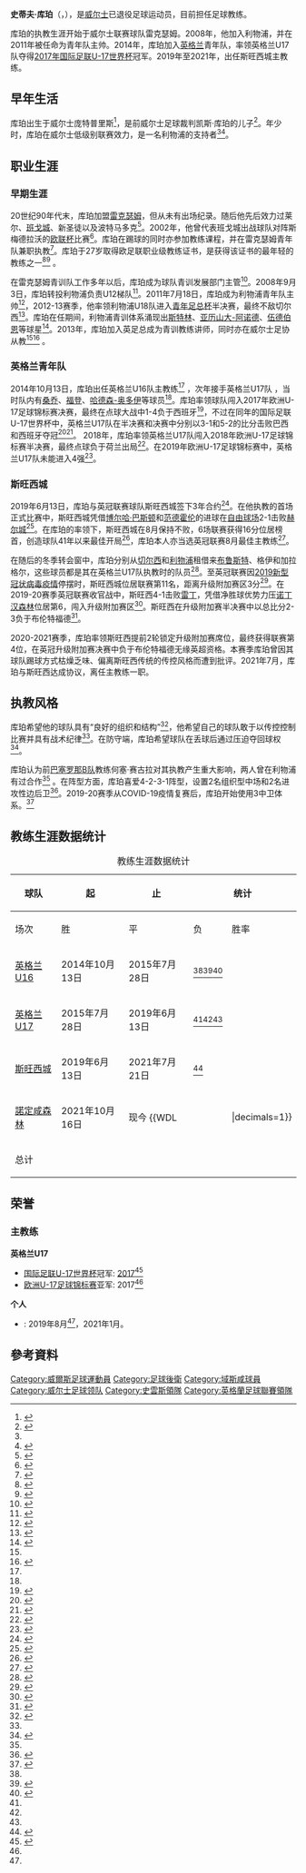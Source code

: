{{noteTA|G1=足球|G2=EPL|G3=FAcup
|1=zh-hans:库珀;zh-hk:谷巴;zh-tw:庫珀;
|2=zh-hans:史蒂夫;zh-hk:史堤夫;zh-tw:史特夫;
|3=zh-cn:班戈尔城;zh-hk:賓高城;zh-tw:班戈爾城;
|4=zh-hans:布鲁斯特;zh-hant:布斯達;
|5=zh-hk:史達寧;zh-cn:斯特林;zh-tw:斯特林;
|6=zh-hans:亚历山大-阿诺德;zh-hk:阿歷山大-阿諾;zh-tw:阿歷山大-艾諾特;
|7=zh-hans:伍德伯恩;zh-hk:活特本;zh-tw:活特本;
|8=zh-hans:桑乔;zh-hk:辛祖;zh-hant:桑喬;
|9=zh-cn:福登; zh-hk:科頓; zh-tw:福登;
|10=zh-cn:哈德森-奥多伊; zh-hk:赫臣-奧杜爾; zh-tw:哈德森-奧多伊;
|11=zh-hans:博尔哈·巴斯顿;zh-hk:保查·巴斯頓;zh-tw:博爾雅·巴斯顿;
|12=zh-hans:范德霍伦;zh-hk:雲達漢;zh-tw:范德霍倫;
}}
{{Infobox football biography
|name          = 史蒂夫·库珀<br />''Steve Cooper''
|image         = 
|image_size    = 
|caption       = 
|fullname      = Steve Cooper
|birth_date    = {{birth date and age|1979|12|10}}
|birth_place   = [[威尔士|威尔士]][[龐特普里斯|庞特普里斯]]
|height        = 
|position      = [[後衛_(足球)|后卫]]
|currentclub   = [[诺丁汉森林足球俱乐部|诺丁汉森林]] (head coach)
|years1         = 1998–1999
|clubs1         = [[雷克瑟姆足球俱樂部|雷克瑟姆]]
|caps1          = 0
|goals1         = 0
|years2         = 1999
|clubs2         = 新圣徒
|caps2          = 4
|goals2         = 1
|years3         = 2000
|clubs3         = 莱尔
|caps3          = 4
|goals3         = 0
|years4         = 2000–2002
|clubs4         = [[班戈城足球俱樂部|班戈城]]
|caps4          = 57
|goals4         = 3
|years5         = 2003
|clubs5         = 波特马多克
|caps5          = 
|goals5         = 
|manageryears1 = 1998–2008
|managerclubs1 = 雷克瑟姆青年队 
|manageryears2 = 2008–2013
|managerclubs2 = 利物浦青年队
|manageryears3 = 2014–2015
|managerclubs3 = [[英格蘭16歲以下足球代表隊|英格兰U16]]
|manageryears4 = 2015–2019
|managerclubs4 = [[英格蘭17歲以下足球代表隊|英格兰U17]]
|manageryears5 = 2019–2021
|managerclubs5 = [[斯旺西城足球俱乐部|斯旺西城]]
|manageryears6 = 2021–
|managerclubs6 = [[诺丁汉森林足球俱乐部|诺丁汉森林]]
}}

'''史蒂夫·库珀'''（{{lang-en|Steve Cooper}}，{{bd|1979年|12月10日}}），是[[威尔士|威尔士]]已退役足球运动员，目前担任足球教练。

库珀的执教生涯开始于威尔士联赛球队雷克瑟姆。2008年，他加入利物浦，并在2011年被任命为青年队主帅。2014年，库珀加入[[英格兰|英格兰]]青年队，率领英格兰U17队夺得[[2017年国际足联U-17世界杯|2017年国际足联U-17世界杯]]冠军。2019年至2021年，出任斯旺西城主教练。

== 早年生活 ==
库珀出生于威尔士庞特普里斯<ref>{{cite web|title=Football: Hopkinstown-born Cooper appointed Liverpool Academy manager|url=http://www.walesonline.co.uk/news/local-news/football-hopkinstown-born-cooper-appointed-liverpool-1824577|website=walesonline|accessdate=2016-05-07|date=2011-06-01|archive-date=2016-06-04|archive-url=https://web.archive.org/web/20160604150921/http://www.walesonline.co.uk/news/local-news/football-hopkinstown-born-cooper-appointed-liverpool-1824577|dead-url=no}}</ref>，是前威尔士足球裁判凯斯·库珀的儿子<ref name="Rhondda coach">{{cite web|last1=Edwards|first1=Dave|title=Football: Rhondda coach joins the Reds' Anfield set-up|url=http://www.walesonline.co.uk/sport/other-sport/football-rhondda-coach-joins-reds-2144620|website=walesonline|accessdate=2016-05-07|date=2008-10-09|archive-date=2016-06-04|archive-url=https://web.archive.org/web/20160604155319/http://www.walesonline.co.uk/sport/other-sport/football-rhondda-coach-joins-reds-2144620|dead-url=no}}</ref>。年少时，库珀在威尔士低级别联赛效力，是一名利物浦的支持者<ref name="Rhondda coach"/><ref>{{cite web|title=The support Swansea City boss Steve Cooper will have from Cardiff City-supporting father in South Wales derby|url=https://www.walesonline.co.uk/sport/football/football-news/support-swansea-city-boss-steve-17147874|website=Wales Online|accessdate=2020-05-17|date=2019-10-25|first=Ian|last=Mitchelmore|archive-date=2020-07-25|archive-url=https://web.archive.org/web/20200725075411/https://www.walesonline.co.uk/sport/football/football-news/support-swansea-city-boss-steve-17147874|dead-url=no}}</ref>。

== 职业生涯 ==
=== 早期生涯 ===
20世纪90年代末，库珀加盟[[雷克瑟姆足球俱樂部|雷克瑟姆]]，但从未有出场纪录。随后他先后效力过莱尔、[[班戈城足球俱樂部|班戈城]]、新圣徒以及波特马多克<ref>{{cite web|title=Steve Cooper|url=http://www.welsh-premier.com/player_detail.php?player_id=10370|publisher=www.welsh-premier.com|accessdate=2016-05-05|archive-date=2019-12-07|archive-url=https://web.archive.org/web/20191207210635/http://www.welsh-premier.com/player_detail.php?player_id=10370|dead-url=yes}}</ref>。2002年，他曾代表班戈城出战球队对阵斯梅德拉沃的[[欧联杯|欧联杯]]比赛<ref>{{cite web|title=UEFA Europa League 2002/03 - History - Bangor-Smederevo – UEFA.com|url=http://www.uefa.com/uefaeuropaleague/season=2002/matches/round=1625/match=69776/postmatch/lineups/index.html|publisher=Uefa.com|accessdate=2016-05-05}}</ref>。库珀在踢球的同时亦参加教练课程，并在雷克瑟姆青年队兼职执教<ref>{{cite web |url=https://www.swanseacity.com/news/profile-steve-cooper |title=In Profile: Steve Cooper |publisher=Swansea City |date=2019-06-14 |accessdate=2019-08-17 |archive-date=2019-06-17 |archive-url=https://web.archive.org/web/20190617072720/https://www.swanseacity.com/news/profile-steve-cooper |dead-url=no }}</ref>。库珀于27岁取得欧足联职业级教练证书，是获得该证书的最年轻的教练之一<ref>{{cite news |url=https://www.bbc.co.uk/sport/football/41753974 |title=England Under-17s: Six things you didn't know about World Cup winners |publisher=BBC Sport |date=2017-10-27 |accessdate=2020-05-17 |archive-date=2019-04-04 |archive-url=https://web.archive.org/web/20190404185047/https://www.bbc.co.uk/sport/football/41753974 |dead-url=no }}</ref><ref name="FA">{{cite web|title=Steve Cooper appointed as England U16s head coach|url=http://www.thefa.com/news/england/development/2014/oct/steve-cooper-appointed-england-u16s-head-coach|publisher=The Football Association|accessdate=2016-05-04|date=2014-10-13|archive-date=2019-12-07|archive-url=https://web.archive.org/web/20191207210638/http://www.thefa.com/news/england/development/2014/oct/steve-cooper-appointed-england-u16s-head-coach|dead-url=no}}</ref> 。

在雷克瑟姆青训队工作多年以后，库珀成为球队青训发展部门主管<ref>{{cite web |url=https://www.dailypost.co.uk/sport/football/football-news/former-wrexham-coach-steve-cooper-2693878 |title=Former Wrexham coach Steve Cooper relishing Liverpool FC role |publisher=North Wales Post |date=2011-06-03 |accessdate=2020-05-19 |archive-date=2020-07-25 |archive-url=https://web.archive.org/web/20200725074942/https://www.dailypost.co.uk/sport/football/football-news/former-wrexham-coach-steve-cooper-2693878 |dead-url=no }}</ref>。2008年9月3日，库珀转投利物浦负责U12梯队<ref>{{cite web|url=http://www.dailypost.co.uk/sport/football/football-news/steve-cooper-leaves-wrexham-liverpool-2814632|title=Steve Cooper leaves Wrexham for Liverpool FC Academy|publisher=North Wales Daily Post|date=2008-09-03|accessdate=2016-05-06|archive-date=2016-06-04|archive-url=https://web.archive.org/web/20160604054222/http://www.dailypost.co.uk/sport/football/football-news/steve-cooper-leaves-wrexham-liverpool-2814632|dead-url=no}}</ref>。2011年7月18日，库珀成为利物浦青年队主帅<ref>{{cite web|url=http://www.liverpoolfc.com/news/first-team/99306-i-m-honoured-to-take-new-role|title='I'm honoured to take new role'|publisher=Liverpool FC|date=2011-07-18|accessdate=2016-05-06|archive-date=2016-09-24|archive-url=https://web.archive.org/web/20160924053536/http://www.liverpoolfc.com/news/first-team/99306-i-m-honoured-to-take-new-role|dead-url=no}}</ref>，2012-13赛季，他率领利物浦U18队进入[[英格兰足总青年杯|青年足总杯]]半决赛，最终不敌切尔西<ref>{{cite web |url=https://www.liverpoolecho.co.uk/sport/football/football-news/kop-kids-steve-cooper-pays-3571816 |title=Kop Kids: Steve Cooper pays tribute to Liverpool under-18s after FA Youth Cup exit |website=Liverpool Echo |date=2013-04-25 |accessdate=2020-05-17 |archive-date=2020-07-25 |archive-url=https://web.archive.org/web/20200725053219/https://www.liverpoolecho.co.uk/sport/football/football-news/kop-kids-steve-cooper-pays-3571816 |dead-url=no }}</ref>。库珀在任期间，利物浦青训体系涌现出[[拉希姆·斯特林|斯特林]]、[[特倫·阿歷山大-艾諾特|亚历山大-阿诺德]]、[[賓·活特本|伍德伯恩]]等球星<ref name="Steve Cooper BBC">{{cite news |url=https://www.bbc.co.uk/sport/football/48541951 |title=Swansea City make Steve Cooper a leading contender for manager role |publisher=BBC Sport |date=2019-06-06 |accessdate=2019-06-08 |archive-date=2019-06-08 |archive-url=https://web.archive.org/web/20190608084208/https://www.bbc.co.uk/sport/football/48541951 |dead-url=no }}</ref>。2013年，库珀加入英足总成为青训教练讲师，同时亦在威尔士足协从教<ref name="Steve Cooper BBC"/><ref>{{cite web |url=https://www.walesonline.co.uk/sport/football/football-news/steve-cooper-liverpool-swansea-city-16409897 |title=The impressive Steve Cooper presentation, his footballing identity and the Liverpool moment that changed everything |website=Wales Online |date=2019-06-11 |accessdate=2020-05-17 |first=Tomos |last=Clarke |archive-date=2020-07-25 |archive-url=https://web.archive.org/web/20200725062655/https://www.walesonline.co.uk/sport/football/football-news/steve-cooper-liverpool-swansea-city-16409897 |dead-url=no }}</ref>
。

=== 英格兰青年队 ===
2014年10月13日，库珀出任英格兰U16队主教练<ref name="FA"/> ，次年接手英格兰U17队 ，当时队内有[[杰登·桑乔|桑乔]]、[[菲爾·福登|福登]]、[[卡勒姆·哈德森-奧多伊|哈德森-奥多伊]]等球员<ref name="Steve Cooper BBC"/>。库珀率领球队闯入2017年欧洲U-17足球锦标赛决赛，最终在点球大战中1-4负于西班牙<ref name="U17 European Championship">{{cite news |url=http://www.thefa.com/news/2017/may/19/spain-v-england-u17-report-190517 |title=Young Lions beaten on penalties in UEFA Euro U17 Championship final |publisher=TheFA.com |date=2017-05-19 |accessdate=2019-06-08 |archive-date=2017-06-28 |archive-url=https://web.archive.org/web/20170628045458/http://www.thefa.com/news/2017/may/19/spain-v-england-u17-report-190517 |dead-url=no }}</ref>，不过在同年的国际足联U-17世界杯中，英格兰U17队在半决赛和决赛中分别以3-1和5-2的比分击败巴西和西班牙夺冠<ref>{{cite news |url=https://www.bbc.co.uk/sport/football/41749649 |title=Under-17 World Cup semi-final: Brazil 1–3 England |publisher=BBC Sport |date=2017-10-25 |accessdate=2019-08-14 |archive-date=2019-08-14 |archive-url=https://web.archive.org/web/20190814204743/https://www.bbc.co.uk/sport/football/41749649 |dead-url=no }}</ref><ref name="FA 2">{{cite web|title=England U17s Head Coach Steve Cooper Reflects on Winning the World Cup in India|url=http://www.thefa.com/news/2017/oct/28/steve-cooper-world-cup-final-reaction-281017|publisher=TheFA.com|accessdate=2017-03-27|date=2017-10-28|archive-date=2019-04-23|archive-url=https://web.archive.org/web/20190423171052/http://www.thefa.com/news/2017/oct/28/steve-cooper-world-cup-final-reaction-281017|dead-url=no}}</ref>。
2018年，库珀率领英格兰U17队闯入2018年欧洲U-17足球锦标赛半决赛，最终点球负于荷兰出局<ref>{{cite web |url=http://www.thefa.com/news/2018/may/17/england-v-netherlands-u17-euro-170518 |title=England knocked out of U17 Euro semi-final by Netherlands after penalty shootout |publisher=TheFA.com |date=2018-05-17 |accessdate=2019-08-14 |archive-date=2019-04-27 |archive-url=https://web.archive.org/web/20190427134458/http://www.thefa.com/news/2018/may/17/england-v-netherlands-u17-euro-170518 |dead-url=no }}</ref>。在2019年欧洲U-17足球锦标赛中，英格兰U17队未能进入4强<ref>{{cite news |url=http://www.thefa.com/news/2019/may/09/england-u17s-sweden-report-090519 |title=Young Lions win final group game of U17 Euros, but miss out on a quarter final spot |publisher=TheFA.com |date=2019-05-09 |accessdate=2019-08-14 |archive-date=2019-05-09 |archive-url=https://web.archive.org/web/20190509194355/http://www.thefa.com/news/2019/may/09/england-u17s-sweden-report-090519 |dead-url=no }}</ref>。

=== 斯旺西城 ===
2019年6月13日，库珀与英冠联赛球队斯旺西城签下3年合约<ref name="13 June 2019">{{cite news |url=https://www.bbc.co.uk/sport/football/48612914 |title=England Under-17 coach Steve Cooper named Swansea City boss |publisher=BBC Sport |date=2019-06-13 |accessdate=2019-06-13 |archive-date=2019-06-14 |archive-url=https://web.archive.org/web/20190614145327/https://www.bbc.co.uk/sport/football/48612914 |dead-url=no }}</ref>。在他执教的首场正式比赛中，斯旺西城凭借[[博尔哈·巴斯顿|博尔哈·巴斯顿]]和[[麥克·范德霍倫|范德霍伦]]的进球在[[自由球場|自由球场]]2-1击败[[赫尔城足球俱乐部|赫尔城]]<ref>{{cite web |url=https://www.bbc.co.uk/sport/football/49135731 |title=Swansea City 2–1 Hull City |publisher=BBC Sport |date=2019-08-03 |accessdate=2019-08-03 |archive-date=2019-08-04 |archive-url=https://web.archive.org/web/20190804064049/https://www.bbc.co.uk/sport/football/49135731 |dead-url=no }}</ref>。在库珀的率领下，斯旺西城在8月保持不败，6场联赛获得16分位居榜首，创造球队41年以来最佳开局<ref>{{cite web |url=https://www.swanseacity.com/news/steve-cooper-was-our-best-performance-yet |title=Steve Cooper: That was our best performance yet |publisher=Swansea City |date=2019-08-25 |accessdate=2019-09-30 |archive-date=2019-09-29 |archive-url=https://web.archive.org/web/20190929210629/https://www.swanseacity.com/news/steve-cooper-was-our-best-performance-yet |dead-url=no }}</ref>，库珀本人亦当选英冠联赛8月最佳主教练<ref name="Manager of the Month August 2019">{{cite news |url=https://www.efl.com/news/2019/september/sky-bet-championship-player-and-manager-of-the-month-august-winners/ |title=Sky Bet Championship: Player and Manager of the Month August winners |publisher=EFL |date=2019-09-13 |accessdate=2019-09-13 |archive-date=2020-01-10 |archive-url=https://web.archive.org/web/20200110231520/https://www.efl.com/news/2019/september/sky-bet-championship-player-and-manager-of-the-month-august-winners/ |dead-url=no }}</ref>。

在随后的冬季转会窗中，库珀分别从[[切尔西足球俱乐部|切尔西]]和[[利物浦足球俱乐部|利物浦]]租借来[[域安·布斯達|布鲁斯特]]、格伊和加拉格尔，这些球员都是其在英格兰U17队执教时的队员<ref>{{cite web |url=https://www.bbc.co.uk/sport/football/51106139 |title=Conor Gallagher: Swansea City sign Chelsea midfielder on loan |publisher=BBC Sport |date=2020-01-15 |accessdate=2020-04-28 |archive-date=2020-01-16 |archive-url=https://web.archive.org/web/20200116233337/https://www.bbc.co.uk/sport/football/51106139 |dead-url=no }}</ref>。至英冠联赛因[[2019新型冠狀病毒疫情|2019新型冠状病毒疫情]]停摆时，斯旺西城位居联赛第11名，距离升级附加赛区3分<ref>{{cite web |url=https://www.walesonline.co.uk/sport/football/football-news/uefa-make-significant-201920-season-17940458 |title=UEFA make significant 2019/20 season announcement and how it affects Cardiff City, Swansea City, Leeds United and others |publisher=Wales Online |date=2020-03-17 |accessdate=2020-04-28 |archive-date=2020-03-18 |archive-url=https://web.archive.org/web/20200318140957/https://www.walesonline.co.uk/sport/football/football-news/uefa-make-significant-201920-season-17940458 |dead-url=no }}</ref>。在2019-20赛季英冠联赛收官战中，斯旺西4-1击败[[雷丁足球俱乐部|雷丁]]，凭借净胜球优势力压[[诺丁汉森林|诺丁汉森林]]位居第6，闯入升级附加赛区<ref>{{cite news |url=https://www.bbc.co.uk/sport/football/53412706 |title=Reading 1–4 Swansea |publisher=BBC Sport |date=2020-07-22 |accessdate=2020-07-22 |first=Dafydd |last=Pritchard |archive-date=2020-07-22 |archive-url=https://web.archive.org/web/20200722204742/https://www.bbc.co.uk/sport/football/53412706 |dead-url=no }}</ref>。斯旺西在升级附加赛半决赛中以总比分2-3负于布伦特福德<ref>{{Cite news|last=Doyle|first=Paul|date=2020-07-30|title=Brentford v Swansea: Championship play-off semi-final, second leg – as it happened|language=en-GB|work=The Guardian|url=https://www.theguardian.com/football/live/2020/jul/29/brentford-v-swansea-championship-play-off-semi-final-second-leg-live|access-date=2020-07-29|issn=0261-3077|archive-date=2020-07-29|archive-url=https://web.archive.org/web/20200729192040/https://www.theguardian.com/football/live/2020/jul/29/brentford-v-swansea-championship-play-off-semi-final-second-leg-live|dead-url=no}}</ref>。

2020-2021赛季，库珀率领斯旺西提前2轮锁定升级附加赛席位，最终获得联赛第4位，在英冠升级附加赛决赛中负于布伦特福德无缘英超资格。本赛季库珀曾因其球队踢球方式枯燥乏味、偏离斯旺西传统的传控风格而遭到批评。2021年7月，库珀与斯旺西达成协议，离任主教练一职。

== 执教风格 ==
{{Quote box |quote  = 我希望球队目标明确、保持控球、向前推进、尽其所能夺回球权。 |source =—2017年10月25日，库珀阐述其偏好的足球风格。<ref>{{cite news |url=https://www.firstpost.com/sports/fifa-u-17-world-cup-2017-england-coach-steve-cooper-proud-and-satisfied-to-make-a-statement-4176145.html |title=FIFA U-17 World Cup 2017: England coach Steve Cooper 'proud and satisfied' to make a statement |publisher=First Post |date=2017-10-25 |accessdate=2019-06-08 |archive-date=2019-06-09 |archive-url=https://web.archive.org/web/20190609002401/https://www.firstpost.com/sports/fifa-u-17-world-cup-2017-england-coach-steve-cooper-proud-and-satisfied-to-make-a-statement-4176145.html |dead-url=no }}</ref>|align = right |quoted = 1 | width = 33%}}
库珀希望他的球队具有“良好的组织和结构”<ref name="Steve Cooper Guardian">{{cite news |url=https://www.theguardian.com/football/2017/may/27/steve-cooper-england-u17-coach-optimism |title=England coach Steve Cooper sees hope in painfully familiar defeat to Spain |publisher=The Guardian |date=2017-05-27 |accessdate=2019-06-08 |archive-date=2019-06-08 |archive-url=https://web.archive.org/web/20190608091833/https://www.theguardian.com/football/2017/may/27/steve-cooper-england-u17-coach-optimism |dead-url=no }}</ref>，他希望自己的球队敢于以传控控制比赛并具有战术纪律<ref name="FA 2"/>。在防守端，库珀希望球队在丢球后通过压迫夺回球权<ref>{{cite web |url=https://www.uefa.com/under17/news/newsid=2558083.html |title=England's golden age |publisher=UEFA.com |date=2018-05-09 |accessdate=2019-06-08 |archive-date=2018-05-14 |archive-url=https://web.archive.org/web/20180514005355/http://www.uefa.com/under17/news/newsid=2558083.html |dead-url=no }}</ref>。

库珀认为前[[巴塞罗那B队|巴塞罗那B队]]教练何塞·赛古拉对其执教产生重大影响，两人曾在利物浦有过合作<ref name="Steve Cooper Guardian"/> 。在阵型方面，库珀喜爱4-2-3-1阵型，设置2名组织型中场和2名进攻性边后卫<ref>{{cite news |url=https://www.walesonline.co.uk/sport/football/football-news/what-learnt-far-steve-cooper-16768361 |title=What we have learnt so far about Steve Cooper at Swansea City - a tactical analysis |publisher=Wales Online |date=2019-08-16 |accessdate=2019-12-01 |archive-date=2019-09-14 |archive-url=https://web.archive.org/web/20190914112030/https://www.walesonline.co.uk/sport/football/football-news/what-learnt-far-steve-cooper-16768361 |dead-url=no }}</ref>。2019-20赛季从COVID-19疫情复赛后，库珀开始使用3中卫体系。<ref>{{cite web |url=https://www.walesonline.co.uk/sport/football/football-news/swansea-city-tactical-switch-worked-18616546 |title=The Swansea City tactical switch which has worked and why fans can look ahead with pride and optimism |publisher=Wales Online |date=18 July 2020 |accessdate=15 August 2020 |first=Guto |last=Llewelyn |archive-date=2020-08-07 |archive-url=https://web.archive.org/web/20200807190111/https://www.walesonline.co.uk/sport/football/football-news/swansea-city-tactical-switch-worked-18616546 |dead-url=no }}</ref>

== 教练生涯数据统计 ==
{{updated|数据截止至2020年5月29日}}

{| class=wikitable style=text-align:center
|+ 教练生涯数据统计
|-
!rowspan=2|球队
!rowspan=2|起
!rowspan=2|止
!colspan=5|统计
!rowspan=2|参考资料
|-
!场次!!胜!!平!!负!!胜率
|-
|align=left|[[英格蘭16歲以下足球代表隊|英格兰U16]]
|align=left|2014年10月13日
|align=left|2015年7月28日
{{WDL|8|5|1|2|decimals=1}}
|<ref name="FA"/><ref name="28 July 2015">{{cite news |url=http://www.thefa.com/news/2015/jul/28/four-new-interim-coaches-appointed-280715 |title=Four new interim England national coaches appointed |publisher=The Football Association |date=2015-07-28 |accessdate=2019-07-02 |archive-date=2021-10-19 |archive-url=https://web.archive.org/web/20211019211530/https://www.thefa.com/news/2015/jul/28/four-new-interim-coaches-appointed-280715 |dead-url=no }}</ref><ref name="Results Archive">{{cite web |url=http://www.thefa.com/england/results-archive?teamId=60364 |title=Results Archive |publisher=The Football Association |accessdate=2019-07-01 |archive-date=2020-07-25 |archive-url=https://web.archive.org/web/20200725072951/http://www.thefa.com/england/results-archive?teamId=60364 |dead-url=no }}</ref>
|-
|align=left|[[英格蘭17歲以下足球代表隊|英格兰U17]]
|align=left|2015年7月28日
|align=left|2019年6月13日
{{WDL|66|46|7|13|decimals=1}}
|<ref name="28 July 2015"/><ref name="13 June 2019"/><ref name="Results Archive"/>
|-
|align=left|[[斯旺西城|斯旺西城]]
|align=left|2019年6月13日
|align=left|2021年7月21日
{{WDL|105|47|28|30|decimals=1}}
|<ref>{{cite web |url=https://www.soccerbase.com/managers/manager.sd?manager_id=5175 |title=Managers: Steve Cooper |website=Soccerbase |publisher=Centurycomm |accessdate=2019-08-14 |archive-date=2019-08-14 |archive-url=https://web.archive.org/web/20190814190646/https://www.soccerbase.com/managers/manager.sd?manager_id=5175 |dead-url=no }}</ref>
|-
|align=left|[[諾定咸森林|諾定咸森林]]
|align=left|2021年10月16日
|现今
{{WDL|||||decimals=1}}
|
|-
!colspan=3|总计
{{WDLtot|179|98|36|45|decimals=1}}
!
|}

== 荣誉 ==
=== 主教练 ===
'''英格兰U17'''
*[[国际足联U-17世界杯|国际足联U-17世界杯]]冠军: [[2017年國際足協U-17世界盃|2017]]<ref>{{cite web|url=https://www.bbc.co.uk/sport/football/46800068|title=England's U17 World Cup winners – where are they now?|date=2019-01-17|accessdate=2019-01-17|author=Shamoon Hafez|publisher=BBC Sport|archive-date=2019-01-18|archive-url=https://web.archive.org/web/20190118191903/https://www.bbc.co.uk/sport/football/46800068|dead-url=no}}</ref>
*[[欧洲U-17足球锦标赛|欧洲U-17足球锦标赛]]亚军: 2017<ref name="U17 European Championship"/>

'''个人'''
*{{link-en|英格兰足球冠军联赛月度最佳主教练|EFL Championship Manager of the Month}}: 2019年8月<ref name="Manager of the Month August 2019"/>，2021年1月。

== 參考資料 ==
{{Reflist|2}}

{{諾定咸森林球員名單}}
{{諾定咸森林領隊}}

{{DEFAULTSORT:Cooper, Steve}}
[[Category:威爾斯足球運動員|Category:威爾斯足球運動員]]
[[Category:足球後衛|Category:足球後衛]]
[[Category:域斯咸球員|Category:域斯咸球員]]
[[Category:威尔士足球领队|Category:威尔士足球领队]]
[[Category:史雲斯領隊|Category:史雲斯領隊]]
[[Category:英格蘭足球聯賽領隊|Category:英格蘭足球聯賽領隊]]